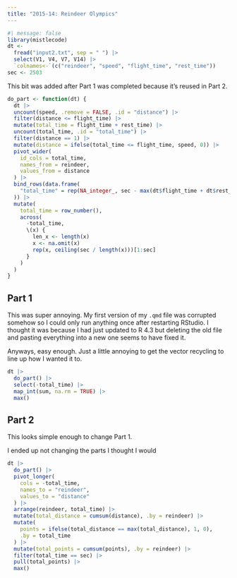 ```yaml
---
title: "2015-14: Reindeer Olympics"
---
```


```r
#| message: false
library(mistlecode)
dt <- 
  fread("input2.txt", sep = " ") |>
  select(V1, V4, V7, V14) |>
  `colnames<-`(c("reindeer", "speed", "flight_time", "rest_time"))
sec <- 2503
```

This bit was added after Part 1 was completed because it's reused in Part 2.

```r
do_part <- function(dt) {
  dt |>
  uncount(speed, .remove = FALSE, .id = "distance") |>
  filter(distance <= flight_time) |>
  mutate(total_time = flight_time + rest_time) |>
  uncount(total_time, .id = "total_time") |>
  filter(distance == 1) |>
  mutate(distance = ifelse(total_time <= flight_time, speed, 0)) |>
  pivot_wider(
    id_cols = total_time,
    names_from = reindeer,
    values_from = distance
  ) |>
  bind_rows(data.frame(
    "total_time" = rep(NA_integer_, sec - max(dt$flight_time + dt$rest_time))
  )) |>
  mutate(
    total_time = row_number(),
    across(
      -total_time, 
      \(x) {
        len_x <- length(x)
        x <- na.omit(x)
        rep(x, ceiling(sec / length(x)))[1:sec]
      }
    )
  )
}
```


## Part 1

This was super annoying. My first version of my `.qmd` file was corrupted
somehow so I could only run anything once after restarting RStudio. I thought it
was because I had just updated to R 4.3 but deleting the old file and pasting
everything into a new one seems to have fixed it.

Anyways, easy enough. Just a little annoying to get the vector recycling to line
up how I wanted it to.

```r
dt |>
  do_part() |>
  select(-total_time) |>
  map_int(sum, na.rm = TRUE) |>
  max()
```

## Part 2

This looks simple enough to change Part 1.

I ended up not changing the parts I thought I would

```r
dt |>
  do_part() |>
  pivot_longer(
    cols = -total_time,
    names_to = "reindeer",
    values_to = "distance"
  ) |>
  arrange(reindeer, total_time) |>
  mutate(total_distance = cumsum(distance), .by = reindeer) |>
  mutate(
    points = ifelse(total_distance == max(total_distance), 1, 0), 
    .by = total_time
  ) |>
  mutate(total_points = cumsum(points), .by = reindeer) |>
  filter(total_time == sec) |>
  pull(total_points) |>
  max()
```


